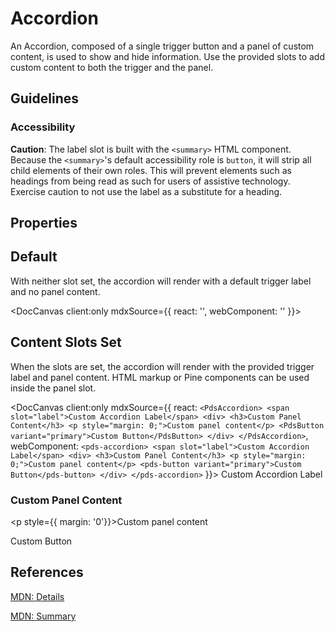 
# Accordion

An Accordion, composed of a single trigger button and a panel of custom content, is used to show and hide information. Use the provided slots to add custom content to both the trigger and the panel.

## Guidelines

### Accessibility

**Caution**: The label slot is built with the `<summary>` HTML component. Because the `<summary>`'s default accessibility role is `button`, it will strip all child elements of their own roles. This will prevent elements such as headings from being read as such for users of assistive technology. Exercise caution to not use the label as a substitute for a heading.

## Properties

<DocArgsTable componentName="pds-accordion" docSource={components} />

## Default

With neither slot set, the accordion will render with a default trigger label and no panel content.

<DocCanvas client:only
  mdxSource={{
    react: '<PdsAccordion></PdsAccordion>',
    webComponent: '<pds-accordion></pds-accordion>'
}}>
  <pds-accordion></pds-accordion>
</DocCanvas>

## Content Slots Set

When the slots are set, the accordion will render with the provided trigger label and panel content. HTML markup or Pine components can be used inside the panel slot.

<DocCanvas client:only
  mdxSource={{
    react: `
      <PdsAccordion>
        <span slot="label">Custom Accordion Label</span>
        <div>
          <h3>Custom Panel Content</h3>
          <p style="margin: 0;">Custom panel content</p>
          <PdsButton variant="primary">Custom Button</PdsButton>
        </div>
      </PdsAccordion>
    `,
    webComponent: `
      <pds-accordion>
        <span slot="label">Custom Accordion Label</span>
        <div>
          <h3>Custom Panel Content</h3>
          <p style="margin: 0;">Custom panel content</p>
          <pds-button variant="primary">Custom Button</pds-button>
        </div>
      </pds-accordion>
    `
}}>
  <pds-accordion>
    <span slot="label">Custom Accordion Label</span>
    <div>
      <h3>Custom Panel Content</h3>
      <p style={{ margin: '0'}}>Custom panel content</p>
      <pds-button variant="primary">Custom Button</pds-button>
    </div>
  </pds-accordion>
</DocCanvas>

## References

[MDN: Details](https://developer.mozilla.org/en-US/docs/Web/HTML/Element/details)

[MDN: Summary](https://developer.mozilla.org/en-US/docs/Web/HTML/Element/summary)

